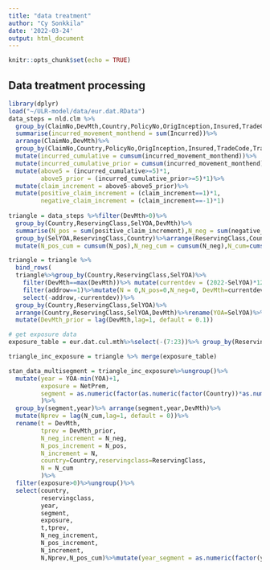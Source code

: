 ```yaml
---
title: "data treatment"
author: "Cy Sonkkila"
date: '2022-03-24'
output: html_document
---
```


```r
knitr::opts_chunk$set(echo = TRUE)
```

## Data treatment processing

```r
library(dplyr)
load("~/ULR-model/data/eur.dat.RData")
data_steps = nld.clm %>% 
  group_by(ClaimNo,DevMth,Country,PolicyNo,OrigInception,Insured,TradeCode,TradeCodeDesc,ProductCode,ProductDescription,EuropeanClass,SubClass,ReservingClass,ClaimYOA,DateOfLoss,ImportDate,DateClosed,SelYOA,ReportDelay,TradeCodeDetailed)%>%
  summarise(incurred_movement_monthend = sum(Incurred))%>%
  arrange(ClaimNo,DevMth)%>%
  group_by(ClaimNo,Country,PolicyNo,OrigInception,Insured,TradeCode,TradeCodeDesc,ProductCode,ProductDescription,EuropeanClass,SubClass,ReservingClass,ClaimYOA,DateOfLoss,ImportDate,DateClosed,SelYOA,ReportDelay,TradeCodeDetailed)%>%
  mutate(incurred_cumulative = cumsum(incurred_movement_monthend))%>%
  mutate(incurred_cumulative_prior = cumsum(incurred_movement_monthend)-incurred_movement_monthend)%>%
  mutate(above5 = (incurred_cumulative>=5)*1,
         above5_prior = (incurred_cumulative_prior>=5)*1)%>%
  mutate(claim_increment = above5-above5_prior)%>%
  mutate(positive_claim_increment = (claim_increment==1)*1,
         negative_claim_increment = (claim_increment==-1)*1)
  
triangle = data_steps %>%filter(DevMth>0)%>%
  group_by(Country,ReservingClass,SelYOA,DevMth)%>%
  summarise(N_pos = sum(positive_claim_increment),N_neg = sum(negative_claim_increment),N=sum(claim_increment))%>%
  group_by(SelYOA,ReservingClass,Country)%>%arrange(ReservingClass,Country,SelYOA,DevMth)%>%
  mutate(N_pos_cum = cumsum(N_pos),N_neg_cum = cumsum(N_neg),N_cum=cumsum(N))

triangle = triangle %>% 
  bind_rows(
  triangle%>%group_by(Country,ReservingClass,SelYOA)%>%
    filter(DevMth==max(DevMth))%>% mutate(currentdev = (2022-SelYOA)*12+2)%>%mutate(addrow = (DevMth<currentdev)*1)%>%
    filter(addrow==1)%>%mutate(N = 0,N_pos=0,N_neg=0, DevMth=currentdev)%>%
    select(-addrow,-currentdev))%>%
  group_by(Country,ReservingClass,SelYOA)%>%
  arrange(Country,ReservingClass,SelYOA,DevMth)%>%rename(YOA=SelYOA)%>%
  mutate(DevMth_prior = lag(DevMth,lag=1, default = 0.1))

# get exposure data 
exposure_table = eur.dat.cul.mth%>%select(-(7:23))%>% group_by(ReservingClass,YOA,Country,DevMth)%>%summarise_all(last)%>% group_by(ReservingClass,YOA,Country)%>%select(-2,-3,-6)%>%summarise(NetPrem = sum(NetPrem))

triangle_inc_exposure = triangle %>% merge(exposure_table)

stan_data_multisegment = triangle_inc_exposure%>%ungroup()%>%
  mutate(year = YOA-min(YOA)+1,
         exposure = NetPrem,
         segment = as.numeric(factor(as.numeric(factor(Country))*as.numeric(factor(ReservingClass))))
         )%>%
  group_by(segment,year)%>% arrange(segment,year,DevMth)%>%
  mutate(Nprev = lag(N_cum,lag=1, default = 0))%>%
  rename(t = DevMth,
         tprev = DevMth_prior,
         N_neg_increment = N_neg,
         N_pos_increment = N_pos,
         N_increment = N,
         country=Country,reservingclass=ReservingClass,
         N = N_cum
         )%>%
  filter(exposure>0)%>%ungroup()%>%
  select(country,
         reservingclass,
         year,
         segment,
         exposure,
         t,tprev,
         N_neg_increment,
         N_pos_increment,
         N_increment,
         N,Nprev,N_pos_cum)%>%mutate(year_segment = as.numeric(factor(year*segment)))


```



